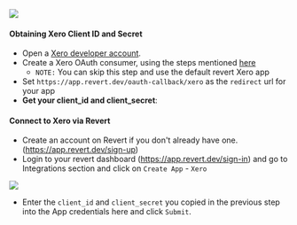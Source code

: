 <img src="https://res.cloudinary.com/dwoiwg0t5/image/upload/f_auto,q_auto/v1/RevertAppLogos/o9juuoo4zdgamnzlucl7" />

#### Obtaining Xero Client ID and Secret

-   Open a [Xero developer account](https://www.xero.com/signup/).
-   Create a Xero OAuth consumer, using the steps mentioned [here](https://developer.xero.com/app/manage)
    -   `NOTE:` You can skip this step and use the default revert Xero app
-   Set `https://app.revert.dev/oauth-callback/xero` as the `redirect` url for your app
-   **Get your client_id and client_secret**:

#### Connect to Xero via Revert

-   Create an account on Revert if you don't already have one. (https://app.revert.dev/sign-up)
-   Login to your revert dashboard (https://app.revert.dev/sign-in) and go to Integrations section and click on `Create App` - `Xero`

<img src="https://res.cloudinary.com/dfcnic8wq/image/upload/v1705652583/Revert/Docs/nwlrrom2sw5xj7dsgznv.png" />

-   Enter the `client_id` and `client_secret` you copied in the previous step into the App credentials here and click `Submit`.
